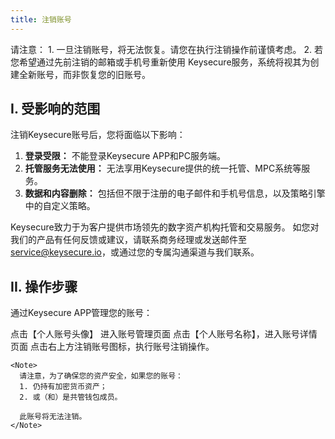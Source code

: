 ```yaml
---
title: 注销账号
---
```

<Warning>
请注意：
1. 一旦注销账号，将无法恢复。请您在执行注销操作前谨慎考虑。
2. 若您希望通过先前注销的邮箱或手机号重新使用 Keysecure服务，系统将视其为创建全新账号，而非恢复您的旧账号。
</Warning>

## I. 受影响的范围

注销Keysecure账号后，您将面临以下影响：

1. **登录受限：** 不能登录Keysecure APP和PC服务端。 
2. **托管服务无法使用：** 无法享用Keysecure提供的统一托管、MPC系统等服务。
3. **数据和内容删除：** 包括但不限于注册的电子邮件和手机号信息，以及策略引擎中的自定义策略。


Keysecure致力于为客户提供市场领先的数字资产机构托管和交易服务。
如您对我们的产品有任何反馈或建议，请联系商务经理或发送邮件至 [service@keysecure.io](mailto:service@keysecure.io)，或通过您的专属沟通渠道与我们联系。


## II. 操作步骤

通过Keysecure APP管理您的账号：

<Steps>
  <Step title="个人中心">
    点击【个人账号头像】 进入账号管理页面
  </Step>

  <Step title="账号详情">
    点击【个人账号名称】，进入账号详情页面
  </Step>

  <Step title="注销账号">
    点击右上方注销账号图标，执行账号注销操作。

    <Note>
      请注意，为了确保您的资产安全，如果您的账号：
      1. 仍持有加密货币资产；
      2. 或（和）是共管钱包成员。

      此账号将无法注销。
    </Note>
  </Step>
</Steps>
